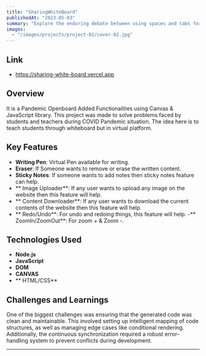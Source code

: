 ```yaml
---
title: "SharingWhiteBoard"
publishedAt: "2023-05-03"
summary: "Explore the enduring debate between using spaces and tabs for code indentation, and why this choice matters more than you might think."
images:
  - "/images/projects/project-01/cover-02.jpg"
---
```

## Link
- https://sharing-white-board.vercel.app

## Overview

It is a Pandemic Openboard Added Functionalities using Canvas & JavaScript library. This project was made to solve problems faced by students and teachers during COVID Pandemic situation. The idea here is to teach students through whiteboard but in virtual platform.

## Key Features

- **Writing Pen**: Virtual Pen available for writing.
- **Eraser**: If Someone wants to remove or erase the written content.
- **Sticky Notes**: If someone wants to add notes then sticky notes feature can help.
- ** Image Uploader**: If any user wants to upload any image on the website then this feature will help.
- ** Content Downloader**: If any user wants to download the current contents of the website then this feature will help.
- ** Redo/Undo**: For undo and redoing things, this feature will help.
-** ZoomIn/ZoomOut**: For zoom + & Zoom -.

## Technologies Used

- **Node.js**
- **JavaScript**
- **DOM**
- **CANVAS**
- ** HTML/CSS**

## Challenges and Learnings

One of the biggest challenges was ensuring that the generated code was clean and maintainable. This involved setting up intelligent mapping of code structures, as well as managing edge cases like conditional rendering. Additionally, the continuous synchronization required a robust error-handling system to prevent conflicts during development.

---

